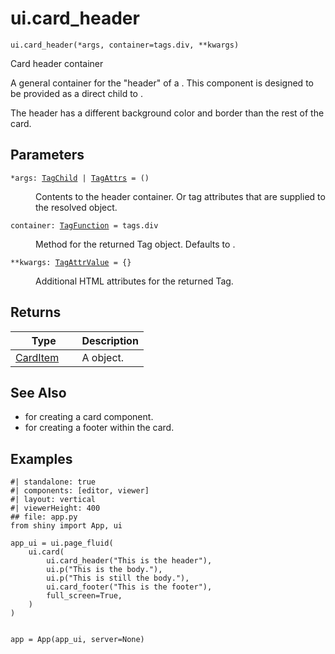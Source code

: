 # ui.card_header { #shiny.ui.card_header }

`ui.card_header(*args, container=tags.div, **kwargs)`

Card header container

A general container for the &quot;header&quot; of a [](:func:`~shiny.ui.card`). This component is designed
to be provided as a direct child to [](:func:`~shiny.ui.card`).

The header has a different background color and border than the rest of the card.

## Parameters

<code><span class="parameter-name">*args</span><span class="parameter-annotation-sep">:</span> <span class="parameter-annotation">[TagChild](`htmltools.TagChild`) \| [TagAttrs](`htmltools.TagAttrs`)</span> <span class="parameter-default-sep">=</span> <span class="parameter-default">()</span></code>

:   Contents to the header container. Or tag attributes that are supplied to the
    resolved [](:class:`~htmltools.Tag`) object.

<code><span class="parameter-name">container</span><span class="parameter-annotation-sep">:</span> <span class="parameter-annotation">[TagFunction](`htmltools.TagFunction`)</span> <span class="parameter-default-sep">=</span> <span class="parameter-default">tags.div</span></code>

:   Method for the returned Tag object. Defaults to [](:func:`~shiny.ui.tags.div`).

<code><span class="parameter-name">**kwargs</span><span class="parameter-annotation-sep">:</span> <span class="parameter-annotation">[TagAttrValue](`htmltools.TagAttrValue`)</span> <span class="parameter-default-sep">=</span> <span class="parameter-default">{}</span></code>

:   Additional HTML attributes for the returned Tag.

## Returns

| Type                                  | Description                           |
|---------------------------------------|---------------------------------------|
| [CardItem](`shiny.ui._card.CardItem`) | A [](:class:`~shiny.ui.CardItem`) object. |

## See Also

* [](:func:`~shiny.ui.card`) for creating a card component.
* [](:func:`~shiny.ui.card_footer`) for creating a footer within the card.

## Examples


```shinylive-python
#| standalone: true
#| components: [editor, viewer]
#| layout: vertical
#| viewerHeight: 400
## file: app.py
from shiny import App, ui

app_ui = ui.page_fluid(
    ui.card(
        ui.card_header("This is the header"),
        ui.p("This is the body."),
        ui.p("This is still the body."),
        ui.card_footer("This is the footer"),
        full_screen=True,
    )
)


app = App(app_ui, server=None)

```

